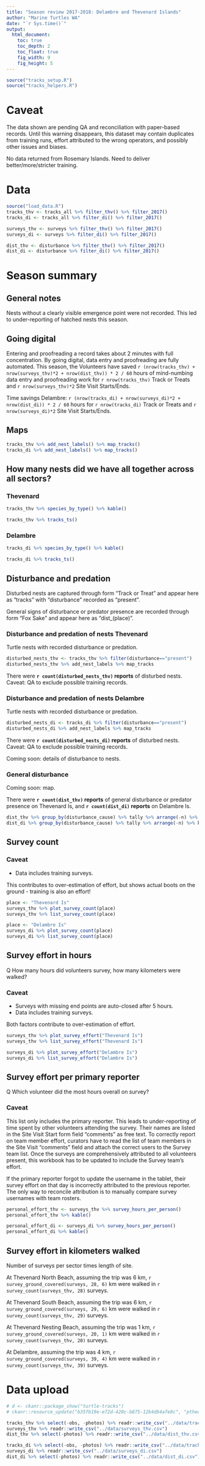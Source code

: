 ```yaml
---
title: "Season review 2017-2018: Delambre and Thevenard Islands"
author: "Marine Turtles WA"
date: "`r Sys.time()`"
output:
  html_document:
    toc: true
    toc_depth: 2
    toc_float: true
    fig_width: 9
    fig_height: 5
---
```


```r
source("tracks_setup.R")
source("tracks_helpers.R")
```

# Caveat
The data shown are pending QA and reconciliation with paper-based records. 
Until this warning disappears, this dataset may contain duplicates from training runs, effort attributed to the wrong operators, and possibly other issues and biases.

No data returned from Rosemary Islands. Need to deliver better/more/stricter training.

# Data
```r
source("load_data.R")
tracks_thv <- tracks_all %>% filter_thv() %>% filter_2017()
tracks_di <- tracks_all %>% filter_di() %>% filter_2017()

surveys_thv <- surveys %>% filter_thv() %>% filter_2017()
surveys_di <- surveys %>% filter_di() %>% filter_2017()

dist_thv <- disturbance %>% filter_thv() %>% filter_2017()
dist_di <- disturbance %>% filter_di() %>% filter_2017()
```

# Season summary

## General notes
Nests without a clearly visible emergence point were not recorded.
This led to under-reporting of hatched nests this season.

## Going digital
Entering and proofreading a record takes about 2 minutes with full concentration.
By going digital, data entry and proofreading are fully automated.
This season, the Volunteers have saved 
`r (nrow(tracks_thv) + nrow(surveys_thv)*2 + nrow(dist_thv)) * 2 / 60` hours of mind-numbing data entry
and proofreading work for `r nrow(tracks_thv)` Track or Treats and 
`r nrow(surveys_thv)*2` Site Visit Starts/Ends. 

Time savings Delambre: `r (nrow(tracks_di) + nrow(surveys_di)*2 + nrow(dist_di)) * 2 / 60` hours for `r nrow(tracks_di)` Track or Treats and 
`r nrow(surveys_di)*2` Site Visit Starts/Ends. 

## Maps
```r
tracks_thv %>% add_nest_labels() %>% map_tracks()
tracks_di %>% add_nest_labels() %>% map_tracks()
```

## How many nests did we have all together across all sectors?

### Thevenard
```r
tracks_thv %>% species_by_type() %>% kable()
```

```r
tracks_thv %>% tracks_ts()
```

### Delambre
```r
tracks_di %>% species_by_type() %>% kable()
```

```r
tracks_di %>% tracks_ts()
```


## Disturbance and predation
Disturbed nests are captured through form "Track or Treat" and appear here
as "tracks" with "disturbance" recorded as "present".

General signs of disturbance or predator presence are recorded through form 
"Fox Sake" and appear here as "dist_(place)".

### Disturbance and predation of nests Thevenard
Turtle nests with recorded disturbance or predation.

```r
disturbed_nests_thv <- tracks_thv %>% filter(disturbance=="present")
disturbed_nests_thv %>% add_nest_labels %>% map_tracks
```

There were **`r count(disturbed_nests_thv)` reports** of disturbed nests. Caveat: QA to exclude possible training records.


### Disturbance and predation of nests Delambre
Turtle nests with recorded disturbance or predation.

```r
disturbed_nests_di <- tracks_di %>% filter(disturbance=="present")
disturbed_nests_di %>% add_nest_labels %>% map_tracks
```

There were **`r count(disturbed_nests_di)` reports** of disturbed nests. Caveat: QA to exclude possible training records.

Coming soon: details of disturbance to nests.

### General disturbance
Coming soon: map.

There were **`r count(dist_thv)` reports** of general disturbance or predator presence on Thevenard Is, and **`r count(dist_di)` reports** on Delambre Is.

```r
dist_thv %>% group_by(disturbance_cause) %>% tally %>% arrange(-n) %>% kable
dist_di %>% group_by(disturbance_cause) %>% tally %>% arrange(-n) %>% kable
```


## Survey count

### Caveat
* Data includes training surveys.

This contributes to over-estimation of effort, but shows actual boots on the 
ground - training is also an effort!

```r
place <- "Thevenard Is"
surveys_thv %>% plot_survey_count(place)
surveys_thv %>% list_survey_count(place)

place <- "Delambre Is"
surveys_di %>% plot_survey_count(place)
surveys_di %>% list_survey_count(place)
```

## Survey effort in hours
Q How many hours did volunteers survey, how many kilometers were walked?

### Caveat
* Surveys with missing end points are auto-closed after 5 hours. 
* Data includes training surveys.

Both factors contribute to over-estimation of effort.

```r
surveys_thv %>% plot_survey_effort("Thevenard Is")
surveys_thv %>% list_survey_effort("Thevenard Is")

surveys_di %>% plot_survey_effort("Delambre Is")
surveys_di %>% list_survey_effort("Delambre Is")
```

## Survey effort per primary reporter
Q Which volunteer did the most hours overall on survey?

### Caveat
This list only includes the primary reporter. 
This leads to under-reporting of time spent by other volunteers attending the survey.
Their names are listed in the Site Visit Start form field "comments" as free text.
To correctly report on team member effort, curators have to read the list of 
team members in the Site Visit "comments" field and attach the correct users 
to the Survey team list.
Once the surveys are comprehensively attributed to all volunteers present, this
workbook has to be updated to include the Survey team's effort.

If the primary reporter forgot to update the username in the tablet,
their survey effort on that day is incorrectly attributed to the previous reporter.
The only way to reconcile attribution is to manually compare survey usernames with
team rosters.

```r
personal_effort_thv <- surveys_thv %>% survey_hours_per_person()
personal_effort_thv %>% kable()

personal_effort_di <- surveys_di %>% survey_hours_per_person()
personal_effort_di %>% kable()
```

## Survey effort in kilometers walked
Number of surveys per sector times length of site.

At Thevenard North Beach, assuming the trip was 6 km,
`r survey_ground_covered(surveys, 28, 6)` km were walked 
in `r survey_count(surveys_thv, 28)` surveys.

At Thevenard South Beach, assuming the trip was 6 km,
`r survey_ground_covered(surveys, 29, 6)` km were walked 
in `r survey_count(surveys_thv, 29)` surveys.

At Thevenard Nesting Beach, assuming the trip was 1 km,
`r survey_ground_covered(surveys, 20, 1)` km were walked 
in `r survey_count(surveys_thv, 20)` surveys.

At Delambre, assuming the trip was 4 km,
`r survey_ground_covered(surveys, 39, 4)` km were walked 
in `r survey_count(surveys_thv, 39)` surveys.

# Data upload

```r
# d <- ckanr::package_show("turtle-tracks")
# ckanr::resource_update("b35fb19e-e72d-420c-b875-12b4db4afe8c", "pthedland_2017-18.html")
```

```r
tracks_thv %>% select(-obs, -photos) %>% readr::write_csv("../data/tracks_thv.csv")
surveys_thv %>% readr::write_csv("../data/surveys_thv.csv")
dist_thv %>% select(-photos) %>% readr::write_csv("../data/dist_thv.csv")

tracks_di %>% select(-obs, -photos) %>% readr::write_csv("../data/tracks_di.csv")
surveys_di %>% readr::write_csv("../data/surveys_di.csv")
dist_di %>% select(-photos) %>% readr::write_csv("../data/dist_di.csv")
```

